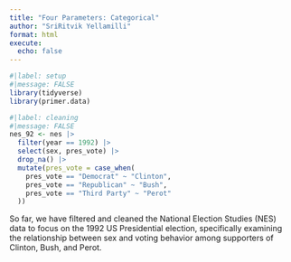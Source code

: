 ```yaml
---
title: "Four Parameters: Categorical"
author: "SriRitvik Yellamilli"
format: html
execute: 
  echo: false
---
```

```r
#|label: setup
#|message: FALSE
library(tidyverse)
library(primer.data)
```
```r
#|label: cleaning
#|message: FALSE
nes_92 <- nes |> 
  filter(year == 1992) |> 
  select(sex, pres_vote) |> 
  drop_na() |> 
  mutate(pres_vote = case_when(
    pres_vote == "Democrat" ~ "Clinton",
    pres_vote == "Republican" ~ "Bush",
    pres_vote == "Third Party" ~ "Perot"
  ))
```
So far, we have filtered and cleaned the National Election Studies (NES) data to focus on the 1992 US Presidential election, specifically examining the relationship between sex and voting behavior among supporters of Clinton, Bush, and Perot.


